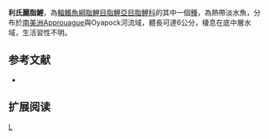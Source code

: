 {{Speciesbox 
| taxon = Astyanax leopoldi
| status = NE
| status_system = IUCN3.1
| authority =  [[Géry|Géry]], [[Planquette|Planquette]] & [[Le_Bail|Le Bail]], 1988
| synonyms = 
}}
'''利氏麗脂鯉'''，為[[輻鰭魚綱|輻鰭魚綱]][[脂鯉目|脂鯉目]][[脂鯉亞目|脂鯉亞目]][[脂鯉科|脂鯉科]]的其中一個[[種|種]]，為熱帶淡水魚，分布於[[南美洲|南美洲]]Approuague與Oyapock河流域，體長可達6公分，棲息在底中層水域，生活習性不明。

==参考文献==
{{refbegin}}
*{{FishBase_species|genus=Astyanax|species=leopoldi|year=2013|month=11}}
{{refend}}

== 扩展阅读 ==
{{refbegin}}
{{wikispecies-inline|Astyanax leopoldi|利氏麗脂鯉}}
{{refend}}
{{Taxonbar|from=Q5635552}}

[[Category:麗脂鯉屬|L]]


{{魚類小作品}}